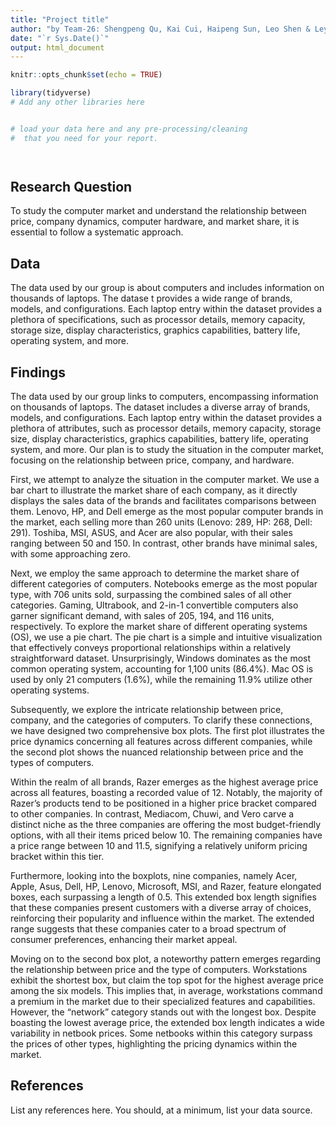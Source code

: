 ```yaml
---
title: "Project title"
author: "by Team-26: Shengpeng Qu, Kai Cui, Haipeng Sun, Leo Shen & Leyuan Wen"
date: "`r Sys.Date()`"
output: html_document
---
```


```r
knitr::opts_chunk$set(echo = TRUE)
```


```r
library(tidyverse)
# Add any other libraries here



```


```r
# load your data here and any pre-processing/cleaning 
#  that you need for your report.




```


## Research Question

To study the computer market and understand the relationship between price, company dynamics, computer hardware, and market share, it is essential to follow a systematic approach.




## Data

The data used by our group is about computers and includes information on thousands of laptops. The datase t provides a wide range of brands, models, and configurations. Each laptop entry within the dataset provides a plethora of specifications, such as processor details, memory capacity, storage size, display characteristics, graphics capabilities, battery life, operating system, and more.




## Findings

The data used by our group links to computers, encompassing information on thousands of laptops. The dataset includes a diverse array of brands, models, and configurations. Each laptop entry within the dataset provides a plethora of attributes, such as processor details, memory capacity, storage size, display characteristics, graphics capabilities, battery life, operating system, and more. Our plan is to study the situation in the computer market, focusing on the relationship between price, company, and hardware.

First, we attempt to analyze the situation in the computer market. We use a bar chart to illustrate the market share of each company, as it directly displays the sales data of the brands and facilitates comparisons between them. Lenovo, HP, and Dell emerge as the most popular computer brands in the market, each selling more than 260 units (Lenovo: 289, HP: 268, Dell: 291). Toshiba, MSI, ASUS, and Acer are also popular, with their sales ranging between 50 and 150. In contrast, other brands have minimal sales, with some approaching zero.

Next, we employ the same approach to determine the market share of different categories of computers. Notebooks emerge as the most popular type, with 706 units sold, surpassing the combined sales of all other categories. Gaming, Ultrabook, and 2-in-1 convertible computers also garner significant demand, with sales of 205, 194, and 116 units, respectively. To explore the market share of different operating systems (OS), we use a pie chart. The pie chart is a simple and intuitive visualization that effectively conveys proportional relationships within a relatively straightforward dataset. Unsurprisingly, Windows dominates as the most common operating system, accounting for 1,100 units (86.4%). Mac OS is used by only 21 computers (1.6%), while the remaining 11.9% utilize other operating systems.

Subsequently, we explore the intricate relationship between price, company, and the categories of computers. To clarify these connections, we have designed two comprehensive box plots. The first plot illustrates the price dynamics concerning all features across different companies, while the second plot shows the nuanced relationship between price and the types of computers.

Within the realm of all brands, Razer emerges as the highest average price across all features, boasting a recorded value of 12. Notably, the majority of Razer's products tend to be positioned in a higher price bracket compared to other companies. In contrast, Mediacom, Chuwi, and Vero carve a distinct niche as the three companies are offering the most budget-friendly options, with all their items priced below 10. The remaining companies have a price range between 10 and 11.5, signifying a relatively uniform pricing bracket within this tier.

Furthermore, looking into the boxplots, nine companies, namely Acer, Apple, Asus, Dell, HP, Lenovo, Microsoft, MSI, and Razer, feature elongated boxes, each surpassing a length of 0.5. This extended box length signifies that these companies present customers with a diverse array of choices, reinforcing their popularity and influence within the market. The extended range suggests that these companies cater to a broad spectrum of consumer preferences, enhancing their market appeal.

Moving on to the second box plot, a noteworthy pattern emerges regarding the relationship between price and the type of computers. Workstations exhibit the shortest box, but claim the top spot for the highest average price among the six models. This implies that, in average, workstations command a premium in the market due to their specialized features and capabilities. However, the "network" category stands out with the longest box. Despite boasting the lowest average price, the extended box length indicates a wide variability in netbook prices. Some netbooks within this category surpass the prices of other types, highlighting the pricing dynamics within the market.








## References

List any references here. You should, at a minimum, list your data source.


